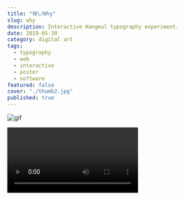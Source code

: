 ```yaml
---
title: "왜\/Why"
slug: why
description: Interactive Hangeul typography experiment.
date: 2019-05-30
category: digital art
tags:
  - typography
  - web
  - interactive
  - poster
  - software
featured: false
cover: "./thumb2.jpg"
published: true
---
```



![gif](./animated.gif)

<Video src={vid1} />

[https://exp.paperdove.com/why](https://exp.paperdove.com/why)

An interactive web poster using a variable font concept.
